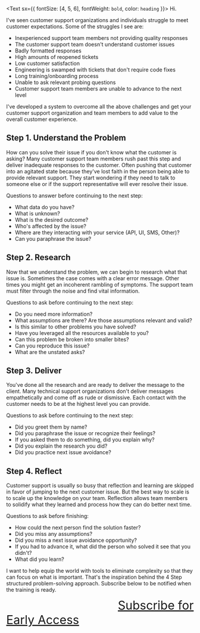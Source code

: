 <Text sx={{ fontSize: [4, 5, 6], fontWeight: `bold`, color: `heading` }}>
  Hi.
</Text>

I've seen customer support organizations and individuals struggle to meet customer expectations.   Some of the struggles I see are:

* Inexperienced support team members not providing quality responses
* The customer support team doesn't understand customer issues
* Badly formatted responses
* High amounts of reopened tickets
* Low customer satisfaction
* Engineering is swamped with tickets that don't require code fixes
* Long training/onboarding process
* Unable to ask relevant probing questions
* Customer support team members are unable to advance to the next level

I've developed a system to overcome all the above challenges and get your customer support organization and team members to add value to the overall customer experience.

## Step 1.  Understand the Problem

How can you solve their issue if you don't know what the customer is asking?  Many customer support team members rush past this step and deliver inadequate responses to the customer.  Often pushing that customer into an agitated state because they've lost faith in the person being able to provide relevant support.  They start wondering if they need to talk to someone else or if the support representative will ever resolve their issue.

Questions to answer before continuing to the next step:

* What data do you have?
* What is unknown?
* What is the desired outcome?
* Who's affected by the issue?
* Where are they interacting with your service (API, UI, SMS, Other)?
* Can you paraphrase the issue?

## Step 2.  Research

Now that we understand the problem, we can begin to research what that issue is.  Sometimes the case comes with a clear error message.  Other times you might get an incoherent rambling of symptoms.  The support team must filter through the noise and find vital information.

Questions to ask before continuing to the next step:

* Do you need more information?
* What assumptions are there?  Are those assumptions relevant and valid?
* Is this similar to other problems you have solved?
* Have you leveraged all the resources available to you?
* Can this problem be broken into smaller bites?
* Can you reproduce this issue?
* What are the unstated asks?


## Step 3.  Deliver

You've done all the research and are ready to deliver the message to the client.  Many technical support organizations don't deliver messages empathetically and come off as rude or dismissive.  Each contact with the customer needs to be at the highest level you can provide.

Questions to ask before continuing to the next step:

* Did you greet them by name?
* Did you paraphrase the issue or recognize their feelings?
* If you asked them to do something, did you explain why?
* Did you explain the research you did?
* Did you practice next issue avoidance?

## Step 4.  Reflect

Customer support is usually so busy that reflection and learning are skipped in favor of jumping to the next customer issue.  But the best way to scale is to scale up the knowledge on your team.  Reflection allows team members to solidify what they learned and process how they can do better next time.

Questions to ask before finishing:

* How could the next person find the solution faster?
* Did you miss any assumptions?
* Did you miss a next issue avoidance opportunity?
* If you had to advance it, what did the person who solved it see that you didn't?
* What did you learn?


I want to help equip the world with tools to eliminate complexity so that they can focus on what is important.  That's the inspiration behind the 4 Step structured problem-solving approach.  Subscribe below to be notified when the training is ready.

<a href="http://eepurl.com/ij4QkL" target="_blank" style="font-size: 32px;padding-left: 300px;">Subscribe for Early Access</a>
